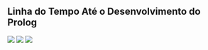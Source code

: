 ## Linha do Tempo Até o Desenvolvimento do Prolog

![](./assets/l1.png)
![](./assets/l2.png)
![](./assets/l3.png)  